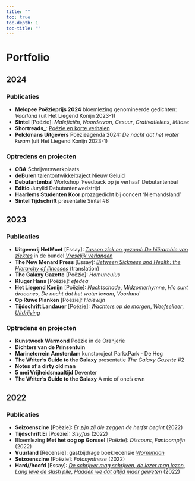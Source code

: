 ```yaml
---
title: ""
toc: true
toc-depth: 1
toc-title: ""
---
```


# Portfolio

## 2024

### Publicaties
- **Melopee Poëzieprijs 2024** bloemlezing genomineerde gedichten: *Voorland* (uit Het Liegend Konijn 2023-1)
- **Sintel** [Poëzie]: *Maleficiën*, *Noorderzon*, *Cesuur*, *Grativatielens*, *Mitose*
- **Shortreads_**: [Poëzie en korte verhalen](https://shortreads.nl/auteur/emmalauras/) 
- **Pelckmans Uitgevers** Poëzieagenda 2024: *De nacht dat het water kwam* (uit Het Liegend Konijn 2023-1)

### Optredens en projecten
- **OBA** Schrijverswerkplaats
- **deBuren** [talentontwikkeltraject Nieuw Geluid](https://deburen.eu/magazine/nachtschade)
- **Debutantenbal** Workshop 'Feedback op je verhaal' Debutantenbal
- **Editio** Jurylid Debutantenwedstrijd
- **Haarlems Studenten Koor** prozagedicht bij concert 'Niemandsland'
- **Sintel Tijdschrift** presentatie Sintel #8

## 2023

### Publicaties
- **Uitgeverij HetMoet** [Essay]: [*Tussen ziek en gezond: De hiërarchie van ziektes*](https://www.hetmoet.com/post-1/tussen-ziek-en-gezond-de-hi%C3%ABrarchie-van-ziektes) in de bundel [*Vreselijk verlangen*](https://www.hetmoet.com/product-page/vreselijk-verlangen-een-verzameling-smachtende-mammoetjes)
- **The New Menard Press** [Essay]: [*Between Sickness and Health: the Hierarchy of Illnesses*](https://www.thenewmenardpress.com/post/between-sickness-and-health-the-hierarchy-of-illnesses) (translation)
- **The Galaxy Gazette** [Poëzie]: *Homunculus*
- **Kluger Hans** [Poëzie]: *efedea* 
- **Het Liegend Konijn** [Poëzie]: *Nachtschade*, *Midzomerhymne*, *Hic sunt dracones*, *De nacht dat het water kwam*, *Voorland*
- **Op Ruwe Planken** [Poëzie]: *Halewijn* 
- **Tijdschrift Landauer** [Poëzie]: [*Wachters op de morgen*, *Weefselleer*, *Uitdrijving*](https://tijdschriftlandauer.nl/poezie/emma-laura-schouten/)

### Optredens en projecten
- **Kunstweek Warmond** Poëzie in de Oranjerie
- **Dichters van de Prinsentuin**
- **Marineterrein Amsterdam** kunstproject ParkxPark - De Heg 
- **The Writer's Guide to the Galaxy** presentatie *The Galaxy Gazette* #2 
- **Notes of a dirty old man** 
- **5 mei Vrijheidsmaaltijd** Deventer
- **The Writer's Guide to the Galaxy** A mic of one's own 

## 2022

### Publicaties
- **Seizoenszine** [Poëzie]: *Er zijn zij die zeggen de herfst begint* (2022)
- **Tijdschrift Ei** [Poëzie]: *Sisyfus* (2022) 
- Bloemlezing **Met het oog op Gorssel** [Poëzie]: *Discours*, *Fantoompijn* (2022)
- **Vuurland** [Recensie]: gastbijdrage boekrecensie [*Wormmaan*](https://www.vuurland.nu/post/1782)
- **Seizoenszine** [Poëzie]: *Fotosynthese* (2022)
- **Hard//hoofd** [Essay]: [*De schrijver mag schrijven, de lezer mag lezen*](https://hardhoofd.com/de-schrijver-mag-schrijven-de-lezer-mag-lezen/), [*Lang leve de slush pile*](https://hardhoofd.com/lang-leve-de-slush-pile/), [*Hadden we dat altijd maar geweten*](https://hardhoofd.com/hadden-we-dat-altijd-maar-geweten/) (2022)
